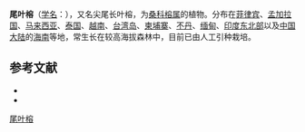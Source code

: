 {{Speciesbox
| name = 尾叶榕
| status = 
| status_system = 
| image =
| genus = Ficus
| species = heteropleura
| authority = [[Bl.|Bl.]]
|synonyms=* ''Ficus caudatolongifolia'' Sata
}}

'''尾叶榕'''（[[学名|学名]]：{{lang|la|''Ficus heteropleura''}}），又名尖尾长叶榕，为[[桑科|桑科]][[榕属|榕属]]的植物。分布在[[菲律宾|菲律宾]]、[[孟加拉国|孟加拉国]]、[[马来西亚|马来西亚]]、[[泰国|泰国]]、[[越南|越南]]、[[台湾岛|台湾岛]]、[[柬埔寨|柬埔寨]]、[[不丹|不丹]]、[[缅甸|缅甸]]、[[印度东北部|印度东北部]]以及[[中国大陆|中国大陆]]的[[海南|海南]]等地，常生长在较高海拔森林中，目前已由人工引种栽培。

==参考文献==
{{reflist}}
* {{cite web| url =http://www.bioinfo.cn/db05/KmzwSpecies.php?action=view&id=13598| title =尾叶榕| work =《中国高等植物数据库全库》| publisher =中国科学院微生物研究所| author =昆明植物研究所| accessdate =2009-02-24| deadurl =yes| archiveurl =https://web.archive.org/web/20160305004620/http://www.bioinfo.cn/db05/KmzwSpecies.php?action=view&id=13598| archivedate =2016-03-05}}
* {{TaiBNET| zh=尖尾長葉榕 | id=204843 | binomial=Ficus heteropleura | authority=Bl., 1825 | var= | accessdate=2013-01-24}}
{{Taxonbar|from=Q11041558}}

[[Category:榕属|尾叶榕]]


{{植物小作品}}